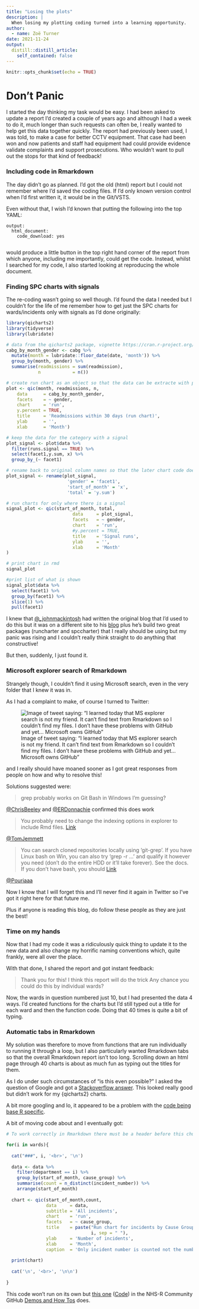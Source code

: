```yaml
---
title: "Losing the plots"
description: |
  When losing my plotting coding turned into a learning opportunity.
author:
  - name: Zoë Turner
date: 2021-11-24
output:
  distill::distill_article:
    self_contained: false
---
```



```r
knitr::opts_chunk$set(echo = TRUE)
```

# Don't Panic

I started the day thinking my task would be easy. I had been asked to update a report I'd created a couple of years ago and although I had a week to do it, much longer than such requests can often be, I really wanted to help get this data together quickly. The report had previously been used, I was told, to make a case for better CCTV equipment. That case had been won and now patients and staff had equipment had could provide evidence validate complaints and support prosecutions. Who wouldn't want to pull out the stops for that kind of feedback!

### Including code in Rmarkdown

The day didn't go as planned. I'd got the old (html) report but I could not remember where I'd saved the coding files. If I'd only known version control when I'd first written it, it would be in the Git/VSTS. 

Even without that, I wish I'd known that putting the following into the top YAML:

```
output:
  html_document:
    code_download: yes
    
```

would produce a little button in the top right hand corner of the report from which anyone, including me importantly, could get the code. Instead, whilst I searched for my code, I also started looking at reproducing the whole document.

### Finding SPC charts with signals

The re-coding wasn't going so well though. I'd found the data I needed but I couldn't for the life of me remember how to get just the SPC charts for wards/incidents only with signals as I'd done originally:

```r

library(qicharts2)
library(tidyverse)
library(lubridate)

# data from the qicharts2 package, vignette https://cran.r-project.org/web/packages/qicharts2/vignettes/qicharts2.html#faceting-readmission-rates-by-gender
cabg_by_month_gender <- cabg %>% 
  mutate(month = lubridate::floor_date(date, 'month')) %>% 
  group_by(month, gender) %>% 
  summarise(readmissions = sum(readmission),
            n            = n())

# create run chart as an object so that the data can be extracte with plot$data
plot <- qic(month, readmissions, n,
    data      = cabg_by_month_gender,
    facets    = ~ gender, 
    chart     = 'run',
    y.percent = TRUE,
    title     = 'Readmissions within 30 days (run chart)',
    ylab      = '',
    xlab      = 'Month')

# keep the data for the category with a signal
plot_signal <- plot$data %>% 
  filter(runs.signal == TRUE) %>% 
  select(facet1,y.sum, x) %>% 
  group_by_(~ facet1) 

# rename back to original column names so that the later chart code doesn't need to change
plot_signal <- rename(plot_signal, 
                       'gender' = 'facet1',
                       'start_of_month' = 'x',
                       'total' = 'y.sum')  

# run charts for only where there is a signal
signal_plot <- qic(start_of_month, total,
                         data     = plot_signal,
                         facets   = ~ gender,
                         chart    = 'run',
                         #y.percent = TRUE,
                         title    = 'Signal runs',
                         ylab     = '',
                         xlab     = 'Month'
) 

# print chart in rmd
signal_plot

#print list of what is shown
signal_plot$data %>% 
  select(facet1) %>% 
  group_by(facet1) %>% 
  slice(1) %>% 
  pull(facet1)
```

I knew that [@_johnmackintosh](https://twitter.com/_johnmackintosh) had written the original blog that I'd used to do this but it was on a different site to his [blog](https://www.johnmackintosh.net/blog/) plus he's build two great packages (runcharter and spccharter) that I really should be using but my panic was rising and I couldn't really think straight to do anything that constructive!

But then, suddenly, I just found it.

### Microsoft explorer search of Rmarkdown

Strangely though, I couldn't find it using Microsoft search, even in the very folder that I knew it was in.

As I had a complaint to make, of course I turned to Twitter:

![Image of tweet saying: "I learned today that MS explorer search is not my friend. It can't find text from Rmarkdown so I couldn't find my files. I don't have these problems with GitHub and yet... Microsoft owns GitHub"](original_complaining_tweet.PNG)

and I really should have moaned sooner as I got great responses from people on how and why to resolve this! 

Solutions suggested were:

> grep probably works on Git Bash in Windows I'm guessing?

[@ChrisBeeley](https://twitter.com/ChrisBeeley) and [@ERDonnachie](https://twitter.com/ERDonnachie) confirmed this does work

> You probably need to change the indexing options in explorer to include Rmd files.
[Link](https://lookeen.com/blog/how-to-change-advanced-indexing-options-in-windows)

[@TomJemmett](https://twitter.com/tomjemmett)

>You can search cloned repositories locally using 'git-grep'. 
>If you have Linux bash on Win, you can also try 'grep -r ...' and qualify it however you need (don't do the entire HDD or it'll take forever). See the docs.
>If you don't have bash, you should
[Link](https://www-laptopmag-com.cdn.ampproject.org/v/s/www.laptopmag.com/amp/articles/use-bash-shell-windows-10?amp_js_v=a6&amp_gsa=1&usqp=mq331AQKKAFQArABIIACAw%3D%3D#aoh=16376881090088&referrer=https%3A%2F%2Fwww.google.com&amp_tf=From%20%251%24s&ampshare=https%3A%2F%2Fwww.laptopmag.com%2Farticles%2Fuse-bash-shell-windows-10) 

[@Pouriaaa](https://twitter.com/Pouriaaa)
 
Now I know that I will forget this and I'll never find it again in Twitter so I've got it right here for that future me. 

Plus if anyone is reading this blog, do follow these people as they are just the best!

### Time on my hands

Now that I had my code it was a ridiculously quick thing to update it to the new data and also change my horrific naming conventions which, quite frankly, were all over the place.

With that done, I shared the report and got instant feedback:

> Thank you for this!
> I think this report will do the trick
> Any chance you could do this by individual wards?

Now, the wards in question numbered just 10, but I had presented the data 4 ways. I'd created functions for the charts but I'd still typed out a title for each ward and then the function code. Doing that 40 times is quite a bit of typing.

### Automatic tabs in Rmarkdown

My solution was therefore to move from functions that are run individually to running it through a loop, but I also particularly wanted Rmarkdown tabs so that the overall Rmarkdown report isn't too long. Scrolling down an html page through 40 charts is about as much fun as typing out the titles for them. 

As I do under such circumstances of "is this even possible?" I asked the question of Google and got a [Stackoverflow answer](https://stackoverflow.com/questions/36458193/knitr-one-plot-per-tabset-in-for-loop). This looked really good but didn't work for my {qicharts2} charts. 

A bit more googling and lo, it appeared to be a problem with the [code being base R specific](https://stackoverflow.com/questions/49725591/dynamically-control-number-of-tabsets-in-r-markdown). 

A bit of moving code about and I eventually got:

```r

# To work correctly in Rmarkdown there must be a header before this chunk with two ##s with ## {.tabset .tabset-fade} after it, for example: ## Cause Group Incidents by Wards {.tabset .tabset-fade}

for(i in wards){ 
  
  cat("###", i, '<br>', '\n')
  
  data <- data %>%
    filter(department == i) %>%
    group_by(start_of_month, cause_group) %>%
    summarise(count = n_distinct(incident_number)) %>%
    arrange(start_of_month)
  
  chart <- qic(start_of_month,count,
               data     = data,
               subtitle = 'All incidents',
               chart    = 'run',
               facets   = ~ cause_group,
               title    = paste("Run chart for incidents by Cause Group for", 
                                i, sep = " "),
               ylab     = 'Number of incidents',
               xlab     = 'Month',
               caption  = 'Only incident number is counted not the number of people affected by an incident')
  
  print(chart)
  
  cat('\n', '<br>', '\n\n')
  
}
```

This code won't run on its own but [this one](https://nhs-r-community.github.io/demos-and-how-tos/rmarkdown/loop_tabs/loop_tabs.html) ([Code](https://github.com/nhs-r-community/demos-and-how-tos/tree/main/rmarkdown/loop_tabs)) in the NHS-R Community GitHub [Demos and How Tos](https://github.com/nhs-r-community/demos-and-how-tos) does.
